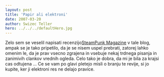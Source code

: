 ```yaml
---
layout: post
title: 'Papir ali elektroni'
date: 2007-03-20
author: Swizec Teller
hero: ../../../defaultHero.jpg
---
```

Zelo sem se veselil napisati recenzijo[SteamPunk Magazine](http://www.steampunkmagazine.com/) v tale blog, ampak se je tako pripetilo, da je se nisem uspel prebrati, zatorej lahko omenim le, da je prav vsecno zgrajena in vsebuje nekaj trdnega pisanja in zanimivih clankov vrednih ogleda. Celo tako je dobra, da mi je bila za krajsi cas odtujena ... Ce se vam po glavi pletejo misli o branju te revije, si jo kupite, ker ji elektroni res ne delajo pravice.